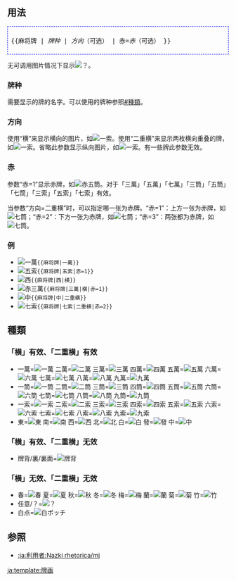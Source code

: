 <includeonly><!-- 在這裡加入模板的保護標識 --></includeonly><noinclude>{{template doc page viewed directly}}</noinclude>
<!-- 在本行下編輯模板說明 -->

== 用法 ==
<div style="padding:0.5em; margin:0; border: 1px blue dashed; font-family: monospace">
&#123;{麻将牌
| ''牌种''
| ''方向''（可选）
| 赤=''赤''（可选）
}}
</div>

无可调用图片情况下显示[[Image:MJany.png|？]]。
=== 牌种 ===
需要显示的牌的名字。可以使用的牌种参照[[#種類]]。

=== 方向 ===
使用“横”来显示横向的图片，如[[Image:MJs1yoko.png|一索]]。使用“二重横”来显示两枚横向重叠的牌，如[[Image:MJs1yokoDouble.png|一索]]。省略此参数显示纵向图片，如[[Image:MJs1plane.png|一索]]。有一些牌此参数无效。

=== 赤 ===
参数“赤=1”显示赤牌，如[[Image:MJp5planeRED.png|赤五筒]]。对于「三萬」「五萬」「七萬」「三筒」「五筒」「七筒」「三索」「五索」「七索」有效。

当参数“方向=二重横”时，可以指定哪一张为赤牌。“赤=1”：上方一张为赤牌，如[[Image:MJp7yokoDouble2.png|七筒]]；“赤=2”：下方一张为赤牌，如[[Image:MJp7yokoDouble3.png|七筒]]；“赤=3”：两张都为赤牌，如[[Image:MJp7yokoDouble4.png|七筒]]。

=== 例 ===
* [[Image:MJm1plane.png|一萬]]<code>&#123;{麻将牌|一萬}}</code>
* [[Image:MJs5planeRED.png|五索]]<code>&#123;{麻将牌|五索|赤=1}}</code>
* [[Image:MJf3yoko.png|西]]<code>&#123;{麻将牌|西|横}}</code>
* [[Image:MJm3yokoRED.png|赤三萬]]<code>&#123;{麻将牌|三萬|横|赤=1}}</code>
* [[Image:MJd3yokoDouble.png|中]]<code>&#123;{麻将牌|中|二重横}}</code>
* [[Image:MJs7yokoDouble3.png|七索]]<code>&#123;{麻将牌|七索|二重横|赤=2}}</code>

== 種類 ==
=== 「横」有效、「二重横」有效 ===
* 一萬=[[Image:MJm1plane.png|一萬]] 二萬=[[Image:MJm2plane.png|二萬]] 三萬=[[Image:MJm3plane.png|三萬]] 四萬=[[Image:MJm4plane.png|四萬]] 五萬=[[Image:MJm5plane.png|五萬]] 六萬=[[Image:MJm6plane.png|六萬]] 七萬=[[Image:MJm7plane.png|七萬]] 八萬=[[Image:MJm8plane.png|八萬]] 九萬=[[Image:MJm9plane.png|九萬]]
* 一筒=[[Image:MJp1plane.png|一筒]] 二筒=[[Image:MJp2plane.png|二筒]] 三筒=[[Image:MJp3plane.png|三筒]] 四筒=[[Image:MJp4plane.png|四筒]] 五筒=[[Image:MJp5plane.png|五筒]] 六筒=[[Image:MJp6plane.png|六筒]] 七筒=[[Image:MJp7plane.png|七筒]] 八筒=[[Image:MJp8plane.png|八筒]] 九筒=[[Image:MJp9plane.png|九筒]]
* 一索=[[Image:MJs1plane.png|一索]] 二索=[[Image:MJs2plane.png|二索]] 三索=[[Image:MJs3plane.png|三索]] 四索=[[Image:MJs4plane.png|四索]] 五索=[[Image:MJs5plane.png|五索]] 六索=[[Image:MJs6plane.png|六索]] 七索=[[Image:MJs7plane.png|七索]] 八索=[[Image:MJs8plane.png|八索]] 九索=[[Image:MJs9plane.png|九索]]
* 東=[[Image:MJf1plane.png|東]] 南=[[Image:MJf2plane.png|南]] 西=[[Image:MJf3plane.png|西]] 北=[[Image:MJf4plane.png|北]] 白=[[Image:MJd1plane.png|白]] 發=[[Image:MJd2plane.png|發]] 中=[[Image:MJd3plane.png|中]]

=== 「横」有效、「二重横」无效 ===
* 牌背/裏/裏面=[[Image:MJuraplane.png|牌背]]

=== 「横」无效、「二重横」无效 ===
* 春=[[Image:MJh1plane.png|春]] 夏=[[Image:MJh2plane.png|夏]] 秋=[[Image:MJh3plane.png|秋]] 冬=[[Image:MJh4plane.png|冬]] 梅=[[Image:MJh5plane.png|梅]] 蘭=[[Image:MJh6plane.png|蘭]] 菊=[[Image:MJh7plane.png|菊]] 竹=[[Image:MJh8plane.png|竹]]
* 任意/？=[[Image:MJany.png|？]]
* 白点=[[Image:MJd1planePotti.png|白ポッチ]]

== 参照 ==
*[[:ja:利用者:Nazki rhetorica/mj]]

<includeonly>
<!-- 本行下加入模板的分類 -->
[[Category:遊戲模板|{{PAGENAME}}]]
<!-- 本行下加入模板的跨語言鏈接 -->
[[ja:template:牌画]]
</includeonly>